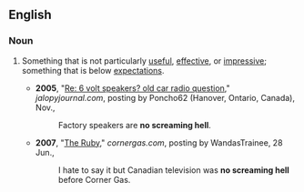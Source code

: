==English==

===Noun===
{{en-noun|sg=[[no]] [[screaming]] [[hell]]|-}}

#{{context|mainly|Canada|idiom}} Something that is not particularly [[useful]], [[effective]], or [[impressive]]; something that is below [[expectations]].
#*'''2005''', "[http://www.jalopyjournal.com/forum/showthread.php?t=105379 Re: 6 volt speakers? old car radio question]," ''jalopyjournal.com'', posting by Poncho62 (Hanover, Ontario, Canada), Nov.,
#*:Factory speakers are '''no screaming hell'''.
#*'''2007''', "[http://www.cornergas.com/ruby/?topic=1767&offset=20&sort=asc The Ruby]," ''cornergas.com'', posting by WandasTrainee, 28 Jun.,
#*:I hate to say it but Canadian television was '''no screaming hell''' before Corner Gas.